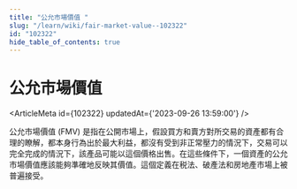 ```yaml
---
title: "公允市場價值 "
slug: "/learn/wiki/fair-market-value--102322"
id: "102322"
hide_table_of_contents: true
---
```



# 公允市場價值 

<ArticleMeta id={102322} updatedAt={'2023-09-26 13:59:00'} />
<div className='border-solid border-b border-t-0 my-4 border-[var(--ifm-color-gray-300)]' />

公允市場價值 (FMV) 是指在公開市場上，假設買方和賣方對所交易的資產都有合理的瞭解，都本身行為出於最大利益，都沒有受到非正常壓力的情況下，交易可以完全完成的情況下，該產品可能以這個價格出售。在這些條件下，一個資產的公允市場價值應該能夠準確地反映其價值。這個定義在税法、破產法和房地產市場上被普遍接受。
